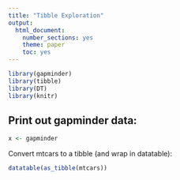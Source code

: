 ```yaml
---
title: "Tibble Exploration"
output:
  html_document:
    number_sections: yes
    theme: paper
    toc: yes
---
```


<!-- echo = FALSE hides the actual code -->
<!-- load is the 'chunk label' -->
```r
library(gapminder)
library(tibble)
library(DT)
library(knitr)
```

## Print out gapminder data:

```r
x <- gapminder
```

<!-- this is a comment -->

Convert mtcars to a tibble (and wrap in datatable):

```r
datatable(as_tibble(mtcars))
```


